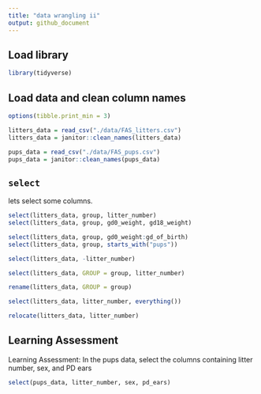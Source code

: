 ```yaml
---
title: "data wrangling ii"
output: github_document
---
```


## Load library

```r
library(tidyverse)
```

## Load data and clean column names

```r
options(tibble.print_min = 3)

litters_data = read_csv("./data/FAS_litters.csv")
litters_data = janitor::clean_names(litters_data)

pups_data = read_csv("./data/FAS_pups.csv")
pups_data = janitor::clean_names(pups_data)
```

## `select`

lets select some columns.

```r
select(litters_data, group, litter_number)
select(litters_data, group, gd0_weight, gd18_weight)

select(litters_data, group, gd0_weight:gd_of_birth)
select(litters_data, group, starts_with("pups"))

select(litters_data, -litter_number)

select(litters_data, GROUP = group, litter_number)

rename(litters_data, GROUP = group)

select(litters_data, litter_number, everything())

relocate(litters_data, litter_number)
```

## Learning Assessment

Learning Assessment: In the pups data, select the columns containing litter number, sex, and PD ears

```r
select(pups_data, litter_number, sex, pd_ears)
```

